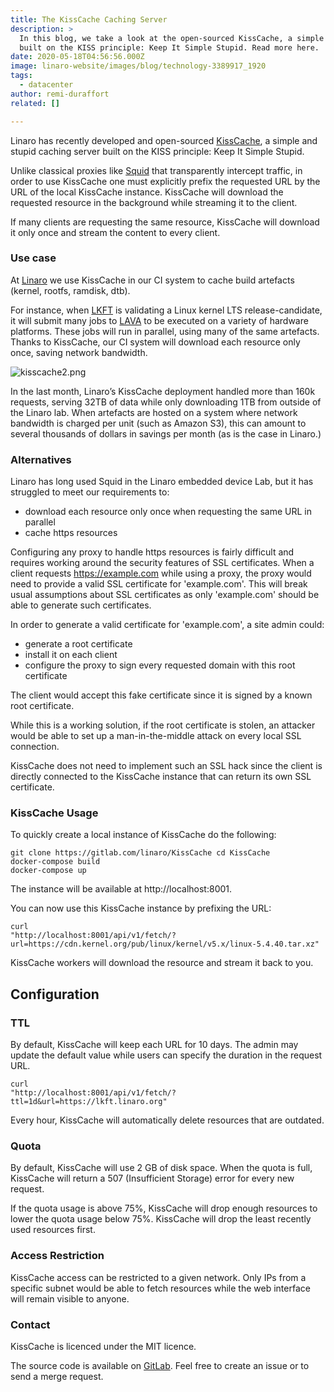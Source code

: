 ```yaml
---
title: The KissCache Caching Server
description: >
  In this blog, we take a look at the open-sourced KissCache, a simple server
  built on the KISS principle: Keep It Simple Stupid. Read more here.
date: 2020-05-18T04:56:56.000Z
image: linaro-website/images/blog/technology-3389917_1920
tags:
  - datacenter
author: remi-duraffort
related: []

---
```


Linaro has recently developed and open-sourced [KissCache](https://gitlab.com/linaro/kisscache/), a simple and stupid caching server built on the KISS principle: Keep It Simple Stupid.

Unlike classical proxies like [Squid](http://www.squid-cache.org/) that transparently intercept traffic, in order to use KissCache one must explicitly prefix the requested URL by the URL of the local KissCache instance. KissCache will download the requested resource in the background while streaming it to the client.

If many clients are requesting the same resource, KissCache will download it only once and stream the content to every client.

### **Use case**

At [](/)[Linaro](/) we use KissCache in our CI system to cache build artefacts (kernel, rootfs, ramdisk, dtb).

For instance, when [LKFT](https://lkft.linaro.org/) is validating a Linux kernel LTS release-candidate, it will submit many jobs to [LAVA](https://lavasoftware.org/) to be executed on a variety of hardware platforms. These jobs will run in parallel, using many of the same artefacts. Thanks to KissCache, our CI system will download each resource only once, saving network bandwidth.

![kisscache2.png](/linaro-website/images/blog/kisscache2)

In the last month, Linaro’s KissCache deployment handled more than 160k requests, serving 32TB of data while only downloading 1TB from outside of the Linaro lab. When artefacts are hosted on a system where network bandwidth is charged per unit (such as Amazon S3), this can amount to several thousands of dollars in savings per month (as is the case in Linaro.)

### **Alternatives**

Linaro has long used Squid in the Linaro embedded device Lab, but it has struggled to meet our requirements to:

* download each resource only once when requesting the same URL in parallel
* cache https resources

Configuring any proxy to handle https resources is fairly difficult and requires working around the security features of SSL certificates. When a client requests https://example.com while using a proxy, the proxy would need to provide a valid SSL certificate for 'example.com'. This will break usual assumptions about SSL certificates as only 'example.com' should be able to generate such certificates.

In order to generate a valid certificate for 'example.com', a site admin could:

* generate a root certificate
* install it on each client
* configure the proxy to sign every requested domain with this root certificate

The client would accept this fake certificate since it is signed by a known root certificate.

While this is a working solution, if the root certificate is stolen, an attacker would be able to set up a man-in-the-middle attack on every local SSL connection.

KissCache does not need to implement such an SSL hack since the client is directly connected to the KissCache instance that can return its own SSL certificate.

### **KissCache Usage**

To quickly create a local instance of KissCache do the following:

```
git clone https://gitlab.com/linaro/KissCache cd KissCache
docker-compose build
docker-compose up
```

The instance will be available at http://localhost:8001.

You can now use this KissCache instance by prefixing the URL:

```
curl
"http://localhost:8001/api/v1/fetch/?url=https://cdn.kernel.org/pub/linux/kernel/v5.x/linux-5.4.40.tar.xz"
```

KissCache workers will download the resource and stream it back to you.

## **Configuration**

### **TTL**

By default, KissCache will keep each URL for 10 days. The admin may update the default value while users can specify the duration in the request URL.

```
curl
"http://localhost:8001/api/v1/fetch/?ttl=1d&url=https://lkft.linaro.org"
```

Every hour, KissCache will automatically delete resources that are outdated.

### **Quota**

By default, KissCache will use 2 GB of disk space. When the quota is full, KissCache will return a 507 (Insufficient Storage) error for every new request.

If the quota usage is above 75%, KissCache will drop enough resources to lower the quota usage below 75%. KissCache will drop the least recently used resources first.

### **Access Restriction**

KissCache access can be restricted to a given network. Only IPs from a specific subnet would be able to fetch resources while the web interface will remain visible to anyone.

### **Contact**

KissCache is licenced under the MIT licence.

The source code is available on [GitLab](https://gitlab.com/linaro/kisscache). Feel free to create an issue or to send a merge request.
